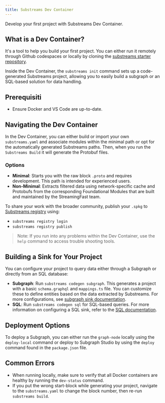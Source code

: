 ```yaml
---
title: Substreams Dev Container
---
```


Develop your first project with Substreams Dev Container.

## What is a Dev Container?

It's a tool to help you build your first project. You can either run it remotely through Github codespaces or locally by cloning the [substreams starter repository](https://github.com/streamingfast/substreams-starter?tab=readme-ov-file).

Inside the Dev Container, the `substreams init` command sets up a code-generated Substreams project, allowing you to easily build a subgraph or an SQL-based solution for data handling.

## Prerequisiti

- Ensure Docker and VS Code are up-to-date.

## Navigating the Dev Container

In the Dev Container, you can either build or import your own `substreams.yaml` and associate modules within the minimal path or opt for the automatically generated Substreams paths. Then, when you run the `Substreams Build` it will generate the Protobuf files.

### Options

- **Minimal**: Starts you with the raw block `.proto` and requires development. This path is intended for experienced users.
- **Non-Minimal**: Extracts filtered data using network-specific cache and Protobufs from the corresponding Foundational Modules that are built and maintained by the StreamingFast team.

To share your work with the broader community, publish your `.spkg` to [Substreams registry](https://substreams.dev/) using:

- `substreams registry login`
- `substreams registry publish`

> Note: If you run into any problems within the Dev Container, use the `help` command to access trouble shooting tools.

## Building a Sink for Your Project

You can configure your project to query data either through a Subgraph or directly from an SQL database:

- **Subgraph**: Run `substreams codegen subgraph`. This generates a project with a basic `schema.graphql` and `mappings.ts` file. You can customize these to define entities based on the data extracted by Substreams. For more configurations, see [subgraph sink documentation](https://docs.substreams.dev/how-to-guides/sinks/subgraph).
- **SQL**: Run `substreams codegen sql` for SQL-based queries. For more information on configuring a SQL sink, refer to the [SQL documentation](https://docs.substreams.dev/how-to-guides/sinks/sql-sink).

## Deployment Options

To deploy a Subgraph, you can either run the `graph-node` locally using the `deploy-local` command or deploy to Subgraph Studio by using the `deploy` command found in the `package.json` file.

## Common Errors

- When running locally, make sure to verify that all Docker containers are healthy by running the `dev-status` command.
- If you put the wrong start-block while generating your project, navigate to the `substreams.yaml` to change the block number, then re-run `substreams build`.
